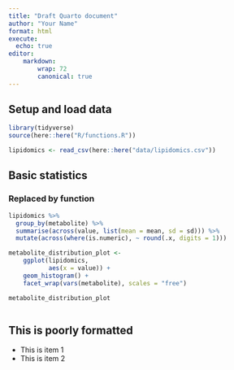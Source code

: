 ```yaml
---
title: "Draft Quarto document"
author: "Your Name"
format: html
execute:
  echo: true
editor:
    markdown:
        wrap: 72
        canonical: true
---
```


## Setup and load data

```r
library(tidyverse)
source(here::here("R/functions.R"))

lipidomics <- read_csv(here::here("data/lipidomics.csv"))
```

## Basic statistics

### Replaced by function

```r
lipidomics %>%
  group_by(metabolite) %>%
  summarise(across(value, list(mean = mean, sd = sd))) %>%
  mutate(across(where(is.numeric), ~ round(.x, digits = 1)))
```

```r
metabolite_distribution_plot <- 
    ggplot(lipidomics, 
           aes(x = value)) +
    geom_histogram() +
    facet_wrap(vars(metabolite), scales = "free")

metabolite_distribution_plot
```

```r


```

## This is poorly formatted

-   This is item 1
-   This is item 2
